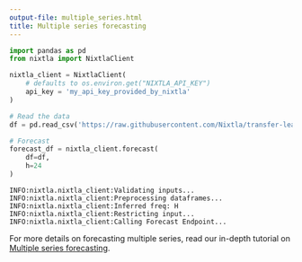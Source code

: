 ```yaml
---
output-file: multiple_series.html
title: Multiple series forecasting
---
```



```python
import pandas as pd
from nixtla import NixtlaClient
```


```python
nixtla_client = NixtlaClient(
    # defaults to os.environ.get("NIXTLA_API_KEY")
    api_key = 'my_api_key_provided_by_nixtla'
)
```


```python
# Read the data
df = pd.read_csv('https://raw.githubusercontent.com/Nixtla/transfer-learning-time-series/main/datasets/electricity-short.csv')

# Forecast
forecast_df = nixtla_client.forecast(
    df=df, 
    h=24
)
```

``` text
INFO:nixtla.nixtla_client:Validating inputs...
INFO:nixtla.nixtla_client:Preprocessing dataframes...
INFO:nixtla.nixtla_client:Inferred freq: H
INFO:nixtla.nixtla_client:Restricting input...
INFO:nixtla.nixtla_client:Calling Forecast Endpoint...
```

For more details on forecasting multiple series, read our in-depth
tutorial on [Multiple series
forecasting](https://docs.nixtla.io/docs/tutorials-multiple_series_forecasting).


